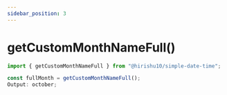 ```yaml
---
sidebar_position: 3
---
```


# getCustomMonthNameFull()

```jsx
import { getCustomMonthNameFull } from "@hirishu10/simple-date-time";
```

```jsx
const fullMonth = getCustomMonthNameFull();
Output: october;
```
